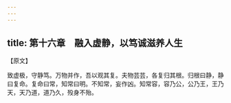 ```yaml
---
---
---
```

title: 第十六章　融入虚静，以笃诚滋养人生
---




【原文】

致虚极，守静笃。万物并作，吾以观其复。夫物芸芸，各复归其根。归根曰静，静曰复命。复命曰常，知常曰明。不知常，妄作凶。知常容，容乃公，公乃王，王乃天，天乃道，道乃久，殁身不殆。